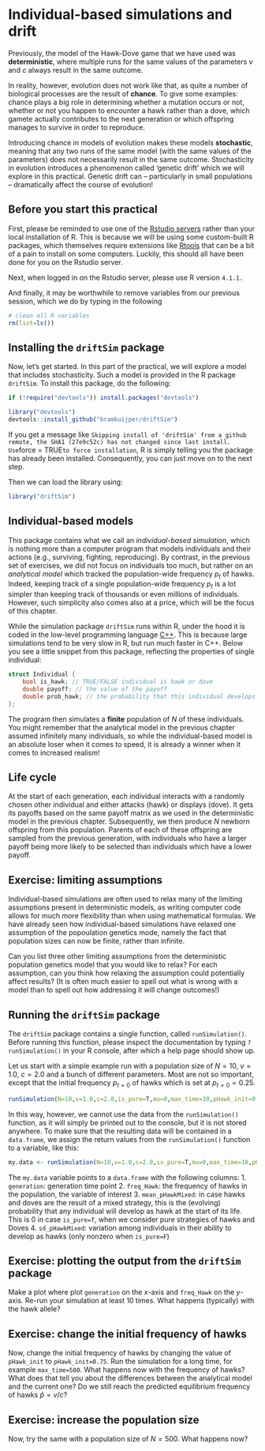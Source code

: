 

# Individual-based simulations and drift

Previously, the model of the Hawk-Dove game that we have used was **deterministic**, where multiple runs for the same values of the parameters $v$ and $c$ always result in the same outcome. 

In reality, however, evolution does not work like that, as quite a number of biological processes are the result of **chance**. To give some examples: chance plays a big role in determining whether a mutation occurs or not, whether or not you happen to encounter a hawk rather than a dove, which gamete actually contributes to the next generation or which offspring manages to survive in order to reproduce. 

Introducing chance in models of evolution makes these models **stochastic**, meaning that any two runs of the same model (with the same values of the parameters) does not necessarily result in the same outcome.  Stochasticity in evolution introduces a phenomenon called 'genetic drift' which we will explore in this practical. Genetic drift can -- particularly in small populations -- dramatically affect the course of evolution!

## Before you start this practical
First, please be reminded to use one of the [Rstudio servers](https://rstudio01.cles.ex.ac.uk) rather than your local installation of R. This is because we will be using some custom-built R packages, which themselves require extensions like [Rtools](https://cran.r-project.org/bin/windows/Rtools/) that can be a bit of a pain to install on some computers. Luckily, this should all have been done for you on the Rstudio server.

Next, when logged in on the Rstudio server, please use R version `4.1.1.`

And finally, it may be worthwhile to remove variables from our previous session, which we do by typing in the following
```r
# clean all R variables
rm(list=ls())
```

## Installing the `driftSim` package
Now, let's get started. In this part of the practical, we will explore a model that includes stochasticity. Such a model is provided in the R package `driftSim`. To install this package, do the following:

```r
if (!require("devtools")) install.packages("devtools")

library("devtools") 
devtools::install_github("bramkuijper/driftSim")

```
If you get a message like `Skipping install of 'driftSim' from a github remote, the SHA1 (27e9c52c) has not changed since last install. Use `force = TRUE` to force installation`, R is simply telling you the package has already been installed. Consequently, you can just move on to the next step.


Then we can load the library using:
```r
library("driftSim")
```

## Individual-based models
This package contains what we call an *individual-based simulation*, which is nothing more than a computer program that models individuals and their actions (e.g., surviving, fighting, reproducing). By contrast, in the previous set of exercises, we did not focus on individuals too much, but rather on an *analytical model* which tracked the population-wide frequency $p_{t}$ of hawks. Indeed, keeping track of a single population-wide frequency $p_{t}$ is a lot simpler than keeping track of thousands or even millions of individuals. However, such simplicity also comes also at a price, which will be the focus of this chapter.

While the simulation package `driftSim` runs within R, under the hood it is coded in the low-level programming language [C++](https://cplusplus.com/doc/tutorial/). This is because large simulations tend to be very slow in R, but run much faster in C++. Below you see a little snippet from this package, reflecting the properties of single individual:

```c
struct Individual {
    bool is_hawk; // TRUE/FALSE individual is hawk or dove
    double payoff; // the value of the payoff
    double prob_hawk; // the probability that this individual develops as a hawk in early life (only used when strategies are mixed)
};
```

The program then simulates a **finite** population of $N$ of these individuals. You might remember that the analytical model in the previous chapter assumed infinitely many individuals, so while the individual-based model is an absolute loser when it comes to speed, it is already a winner when it comes to increased realism!

## Life cycle
At the start of each generation, each individual interacts with a randomly chosen other individual and either attacks (hawk) or displays (dove). It gets its payoffs based on the same payoff matrix as we used in the deterministic model in the previous chapter. Subsequently, we then produce $N$ newborn offspring from this population. Parents of each of these offspring are sampled from the previous generation, with individuals who have a larger payoff being more likely to be selected than individuals which have a lower payoff.

## Exercise: limiting assumptions
Individual-based simulations are often used to relax many of the limiting assumptions present in deterministic models, as writing computer code allows for much more flexibility than when using mathematical formulas. We have already seen how individual-based simulations have relaxed one assumption of the popoulation genetics mode, namely the fact that population sizes can now be finite, rather than infinite. 

Can you list three other limiting assumptions from the deterministic population genetics model that you would like to relax? For each assumption, can you think how relaxing the assumption could potentially affect results? (It is often much easier to spell out what is wrong with a model than to spell out how addressing it will change outcomes!)

## Running the `driftSim` package
The `driftSim` package contains a single function, called `runSimulation()`. Before running this function, please inspect the documentation by typing `?runSimulation()` in your R console, after which a help page should show up. 

Let us start with a simple example run with a population size of $N=10$, $v=1.0$, $c=2.0$ and a bunch of different parameters. Most are not so important, except that the initial frequency $p_{t=0}$ of hawks which is set at $p_{t=0} = 0.25$.
```r
runSimulation(N=10,v=1.0,c=2.0,is_pure=T,mu=0,max_time=10,pHawk_init=0.25,output_nth_generation=1,sd_pHawkMixed=0)
```

In this way, however, we cannot use the data from the `runSimulation()` function, as it will simply be printed out to the console, but it is not stored anywhere. To make sure that the resulting data will be contained in a `data.frame`, we assign the return values from the `runSimulation()` function to a variable, like this:
```r
my.data <- runSimulation(N=10,v=1.0,c=2.0,is_pure=T,mu=0,max_time=10,pHawk_init=0.25,output_nth_generation=1,sd_pHawkMixed=0)
```

The `my.data` variable points to a `data.frame` with the following columns:
 1. `generation`: generation time point
 2. `freq_Hawk`: the frequency of hawks in the population, the variable of interest
 3. `mean_pHawkMixed`: in case hawks and doves are the result of a mixed strategy, this is the (evolving) probability that any individual will develop as hawk at the start of its life. This is 0 in case `is_pure=T`, when we consider pure strategies of hawks and Doves
 4. `sd_pHawkMixed`: variation among individuals in their ability to develop as hawks (only nonzero when `is_pure=F`)
 
## Exercise: plotting the output from the `driftSim` package
Make a plot where plot `generation` on the $x$-axis and `freq_Hawk` on the $y$-axis. Re-run your simulation at least 10 times. What happens (typically) with the hawk allele? 

## Exercise: change the initial frequency of hawks
Now, change the initial frequency of hawks by changing the value of `pHawk_init` to `pHawk_init=0.75`. Run the simulation for a long time, for example `max_time=500`. What happens now with the frequency of hawks? What does that tell you about the differences between the analytical model and the current one? Do we still reach the predicted equilibrium frequency of hawks $\hat{p} = v/c$?

## Exercise: increase the population size
Now, try the same with a population size of $N=500$. What happens now?


